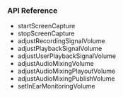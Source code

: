 <PlatformWrapper platform="android">

### API Reference

- <Link to="{{Global.API_REF_ANDROID_ROOT}}/class_irtcengine.html#api_startscreencapture_ng">startScreenCapture</Link>

- <Link to="{{Global.API_REF_ANDROID_ROOT}}/class_irtcengine.html#api_stopscreencapture">stopScreenCapture</Link>

- <Link to="{{Global.API_REF_ANDROID_ROOT}}/class_irtcengine.html#api_adjustrecordingsignalvolume">adjustRecordingSignalVolume</Link>

- <Link to="{{Global.API_REF_ANDROID_ROOT}}/class_irtcengine.html#api_adjustplaybacksignalvolume">adjustPlaybackSignalVolume</Link>

- <Link to="{{Global.API_REF_ANDROID_ROOT}}/class_irtcengine.html#api_adjustuserplaybacksignalvolume">adjustUserPlaybackSignalVolume</Link>

- <Link to="{{Global.API_REF_ANDROID_ROOT}}/class_irtcengine.html#api_adjustaudiomixingvolume">adjustAudioMixingVolume</Link>

- <Link to="{{Global.API_REF_ANDROID_ROOT}}/class_irtcengine.html#api_adjustaudiomixingplayoutvolume">adjustAudioMixingPlayoutVolume</Link>

- <Link to="{{Global.API_REF_ANDROID_ROOT}}/class_irtcengine.html#api_adjustaudiomixingpublishvolume">adjustAudioMixingPublishVolume</Link>

- <Link to="{{Global.API_REF_ANDROID_ROOT}}/class_irtcengine.html#api_setinearmonitoringvolume">setInEarMonitoringVolume</Link>

</PlatformWrapper>
